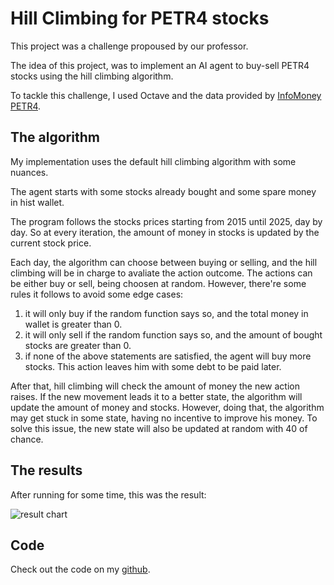 # Hill Climbing for PETR4 stocks

This project was a challenge propoused by our professor.

The idea of this project, was to implement an AI agent to buy-sell PETR4 stocks using the hill 
climbing algorithm.

To tackle this challenge, I used Octave and the data provided by [InfoMoney PETR4](https://www.infomoney.com.br/cotacoes/b3/acao/petrobras-petr4/historico/).

## The algorithm

My implementation uses the default hill climbing algorithm with some nuances. 

The agent starts with some stocks already bought and some spare money in hist wallet.

The program follows the stocks prices starting from 2015 until 2025, day by day. So at every iteration, 
the amount of money in stocks is updated by the current stock price.

Each day, the algorithm can choose between buying or selling, and the hill climbing will be in charge to 
avaliate the action outcome. The actions can be either buy or sell, being choosen at random. 
However, there're some rules it follows to avoid some edge cases:

1. it will only buy if the random function says so, and the total money in wallet is greater than 0.
2. it will only sell if the random function says so, and the amount of bought stocks are greater than 0.
3. if none of the above statements are satisfied, the agent will buy more stocks. This action leaves him with some debt to be paid later.

After that, hill climbing will check the amount of money the new action raises. If the new movement leads it to a better state,
the algorithm will update the amount of money and stocks. However, doing that, the algorithm may get stuck in some state, having no
incentive to improve his money. To solve this issue, the new state will also be updated at random with $40%$ of chance.

## The results

After running for some time, this was the result:

![result chart](/image/petr/plot.png)

## Code

Check out the code on my [github](https://github.com/Dpbm/hill-climbing-PETR4).
